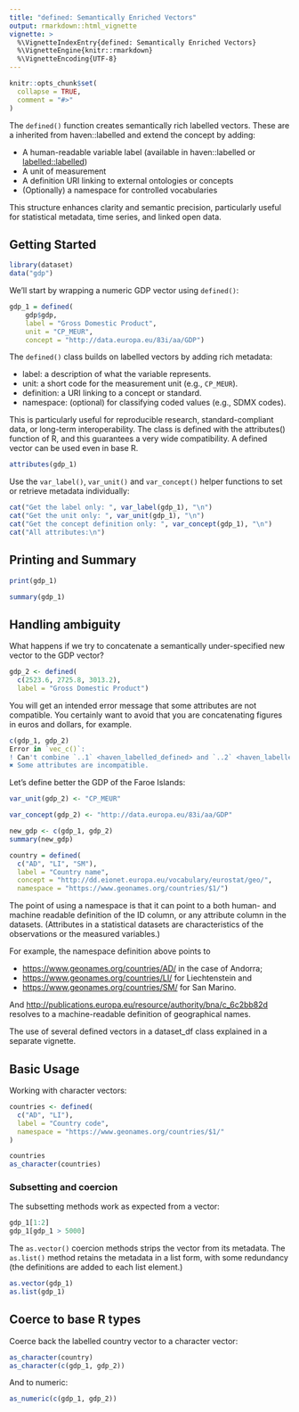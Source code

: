 ```yaml
---
title: "defined: Semantically Enriched Vectors"
output: rmarkdown::html_vignette
vignette: >
  %\VignetteIndexEntry{defined: Semantically Enriched Vectors}
  %\VignetteEngine{knitr::rmarkdown}
  %\VignetteEncoding{UTF-8}
---
```


```r
knitr::opts_chunk$set(
  collapse = TRUE,
  comment = "#>"
)
```

The `defined()` function creates semantically rich labelled vectors. These are a inherited from haven::labelled and extend the concept by adding:

- A human-readable variable label (available in haven::labelled or [labelled::labelled](https://larmarange.github.io/labelled/articles/labelled.html))
- A unit of measurement
- A definition URI linking to external ontologies or concepts
- (Optionally) a namespace for controlled vocabularies

This structure enhances clarity and semantic precision, particularly useful for statistical metadata, time series, and linked open data.

## Getting Started

```r
library(dataset)
data("gdp")
```

We’ll start by wrapping a numeric GDP vector using `defined()`:

```r
gdp_1 = defined(
    gdp$gdp, 
    label = "Gross Domestic Product", 
    unit = "CP_MEUR", 
    concept = "http://data.europa.eu/83i/aa/GDP")
```

The `defined()` class builds on labelled vectors by adding rich metadata:

- label: a description of what the variable represents.
- unit: a short code for the measurement unit (e.g., `CP_MEUR`).
- definition: a URI linking to a concept or standard.
- namespace: (optional) for classifying coded values (e.g., SDMX codes).

This is particularly useful for reproducible research, standard-compliant data, or long-term interoperability. The class is defined with the attributes() function of R, and this guarantees a very wide compatibility. A defined vector can be used even in base R. 

```r
attributes(gdp_1)
```
Use the `var_label()`, `var_unit()` and `var_concept()` helper functions to set or retrieve metadata individually:

```r
cat("Get the label only: ", var_label(gdp_1), "\n")
cat("Get the unit only: ", var_unit(gdp_1), "\n")
cat("Get the concept definition only: ", var_concept(gdp_1), "\n")
cat("All attributes:\n")
```
## Printing and Summary

```r
print(gdp_1)
```
```r
summary(gdp_1)
```
## Handling ambiguity

What happens if we try to concatenate a semantically under-specified new vector to the GDP vector?

```r
gdp_2 <- defined(
  c(2523.6, 2725.8, 3013.2), 
  label = "Gross Domestic Product")
```

You will get an intended error message that some attributes are not compatible. You certainly want to avoid that you are concatenating figures in euros and dollars, for example.

```r
c(gdp_1, gdp_2)
Error in `vec_c()`:
! Can't combine `..1` <haven_labelled_defined> and `..2` <haven_labelled_defined>.
✖ Some attributes are incompatible.
```

Let's define better the GDP of the Faroe Islands:

```r
var_unit(gdp_2) <- "CP_MEUR"
```


```r
var_concept(gdp_2) <- "http://data.europa.eu/83i/aa/GDP"
```

```r
new_gdp <- c(gdp_1, gdp_2)
summary(new_gdp)
```
```r
country = defined(
  c("AD", "LI", "SM"), 
  label = "Country name", 
  concept = "http://dd.eionet.europa.eu/vocabulary/eurostat/geo/", 
  namespace = "https://www.geonames.org/countries/$1/")
```

The point of using a namespace is that it can point to a both human- and machine readable definition of the ID column, or any attribute column in the datasets. (Attributes in a statistical datasets are characteristics of the observations or the measured variables.)

For example, the namespace definition above points to

- <https://www.geonames.org/countries/AD/> in the case of Andorra;
- <https://www.geonames.org/countries/LI/> for Liechtenstein and
- <https://www.geonames.org/countries/SM/> for San Marino. 

And <http://publications.europa.eu/resource/authority/bna/c_6c2bb82d> resolves to a machine-readable definition of geographical names.

The use of several defined vectors in a dataset_df class explained in a separate vignette.

## Basic Usage

Working with character vectors:

```r
countries <- defined(
  c("AD", "LI"),
  label = "Country code",
  namespace = "https://www.geonames.org/countries/$1/"
)

countries
as_character(countries)
```

### Subsetting and coercion

The subsetting methods work as expected from a vector: 

```r
gdp_1[1:2]
gdp_1[gdp_1 > 5000]
```

The `as.vector()` coercion methods strips the vector from its metadata. The `as.list()` method retains the metadata in a list form, with some redundancy (the definitions are added to each list element.)

```r
as.vector(gdp_1)
as.list(gdp_1)
```
## Coerce to base R types

Coerce back the labelled country vector to a character vector:

```r
as_character(country)
as_character(c(gdp_1, gdp_2))
```

And to numeric:

```r
as_numeric(c(gdp_1, gdp_2))
```
